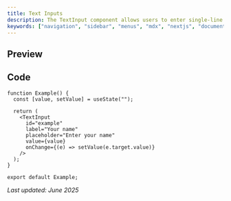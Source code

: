 ```yaml
---
title: Text Inputs
description: The TextInput component allows users to enter single-line text. It includes a label and optional placeholder text. It supports controlled input, disabled state, and styling via Tailwind CSS.
keywords: ["navigation", "sidebar", "menus", "mdx", "nextjs", "documents"]
---
```


## Preview
<TextInput
  id="username"
  label="Username"
  placeholder="Enter your username"
/>


## Code

```tsx live
function Example() {
  const [value, setValue] = useState("");

  return (
    <TextInput
      id="example"
      label="Your name"
      placeholder="Enter your name"
      value={value}
      onChange={(e) => setValue(e.target.value)}
    />
  );
}

export default Example;
```
_Last updated: June 2025_